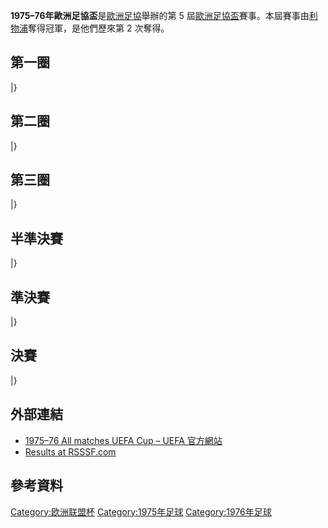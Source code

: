 {{Infobox 國際足球賽事賽季
| tourney_name          = 歐洲足協盃
| year                  = 1975–76
| image                 = 
| size                  = 
| caption               = 
| edition               = 5
| defending_champ_other = {{flagicon|FRG}} [[門興格拉德巴赫足球俱樂部|慕遜加柏]]
| dates                 = 1975年9月14日–1976年5月19日
| num_teams             = 64 隊
| associations          = 31
| champion_other        = {{flagicon|ENG}} [[利物浦足球俱樂部|利物浦]]
| count                 = 1
| second_other          = {{flagicon|BEL}} [[皇家布魯日足球會|布魯日]]
| matches               = 
| goals                 = 
| attendance            = 
| top_scorer            = 
| player                = 
| prevseason            = [[1974–75年歐洲足協盃|1974–75]]
| nextseason            = [[1976–77年歐洲足協盃|1976–77]]
}}

'''1975–76年歐洲足協盃'''是[[歐洲足協|歐洲足協]]舉辦的第 5 屆[[歐洲足協盃|歐洲足協盃]]賽事。本屆賽事由[[利物浦足球俱樂部|利物浦]]奪得冠軍，是他們歷來第 2 次奪得。

== 第一圈 ==
{{TwoLeg start}}
{{TwoLegResult| '''[[杜伊斯堡足球俱樂部|杜伊斯堡]]'''|FRG|10–3|[[意諾西斯帕拉利姆尼足球會|意諾西斯]]|CYP|7–1|3–2}}
{{TwoLegResult|[[格倫杜蘭足球俱樂部|格倫杜蘭]]|NIR|1–14|'''[[阿賈克斯足球俱樂部|阿積士]]''' |NED|1–6|0–8}}
{{TwoLegResult|[[蘇黎世草蜢足球俱樂部|草蜢]]|SUI|4–4{{agr}}|'''[[皇家蘇斯達|皇家蘇斯達]]'''|ESP|3–3|1–1}}
{{TwoLegResult|[[帕奧克足球俱樂部|PAOK沙朗歷基]]|GRE|2–6|'''[[巴塞羅那足球俱樂部|巴塞隆拿]]''' |ESP|1–0|1–6}}
{{TwoLegResult|[[AIK足球會|AIK蘇納]]|SWE|1–2|'''[[莫斯科斯巴達克足球俱樂部|莫斯科斯巴達]]''' |URS|1–1|0–1}}
{{TwoLegResult| '''[[皇家安特衛普足球俱樂部|安特衛普]]'''|BEL|5–1|[[阿士東維拉足球會|阿士東維拉]]|ENG|4–1|1–0}}
{{TwoLegResult|[[波希米揚斯1905足球俱樂部|布咸美恩斯1905]]|TCH|2–3|'''[[布達佩斯捍衛者足球俱樂部|漢維特]]''' |HUN|1–2|1–1}}
{{TwoLegResult| '''[[耶拿卡爾蔡斯足球俱樂部|卡爾斯耶拿]]'''|GDR|4–0|[[馬賽足球俱樂部|馬賽]]|FRA|3–0|1–0}}
{{TwoLegResult|[[卡拉奧華大學足球會|卡拉奧華大學]]|ROM|2–4|'''[[貝爾格萊德紅星足球俱樂部|貝爾格萊德紅星]]''' |YUG|1–3|1–1}}
{{TwoLegResult|[[埃弗頓足球俱樂部|愛華頓]]|ENG|0–1|'''[[AC米蘭|AC米蘭]]''' |ITA|0–0|0–1}}
{{TwoLegResult|[[飛燕諾|飛燕諾]]|NED|1–4|'''[[伊普斯維奇城足球俱樂部|葉士域治]]''' |ENG|1–2|0–2}}
{{TwoLegResult|[[加爾斯體育會|加爾斯]]|SWE|4–5|'''[[弗羅茨瓦夫足球俱樂部|施拉斯克]]''' |POL|2–1|2–4}}
{{TwoLegResult| '''[[柏林赫塔體育俱樂部|哈化柏林]]'''|FRG|6–2|[[HJK赫爾辛基|赫爾辛基]]|FIN|4–1|2–1}}
{{TwoLegResult|[[希伯尼安足球俱樂部|喜伯年]]|SCO|2–3|'''[[利物浦足球俱樂部|利物浦]]''' |ENG|1–0|1–3}}
{{TwoLegResult|[[霍貝克體育會|霍貝克]]|DEN|1–3|'''[[米歷鋼鐵|米歷鋼鐵]]''' |POL|0–1|1–2}}
{{TwoLegResult|'''[[科隆足球俱樂部|科隆]]'''|FRG|5–2|[[1903足球會|B 1903]]|DEN|2–0|3–2{{aet}}}}
{{TwoLegResult|[[奧林匹克里昂|里昂]]|FRA|4–6|'''[[布魯日足球俱樂部|布魯日]]''' |BEL|4–3|0–3}}
{{TwoLegResult|[[莫迪足球會|莫迪]]|NOR|1–6|'''[[奧斯達足球會|奧斯達]]''' |SWE|1–0|0–6}}
{{TwoLegResult|[[塔古穆瑞斯軍人體育會_(1962)|塔古穆瑞斯]]|ROM|3–6|'''[[德累斯頓迪納摩|特雷斯頓戴拿模]]''' |GDR|2–2|1–4}}
{{TwoLegResult|[[奧德薩切爾諾莫列茨足球俱樂部|祖奴摩勒斯]]|URS|1–3|'''[[拉齊奧足球俱樂部|拉素]]''' |ITA|1–0|0–3{{aet}}}}
{{TwoLegResult| '''[[波爾圖足球俱樂部|波圖]]'''|POR|10–0|[[貝根阿弗尼爾足球會|貝根阿弗尼爾]]|LUX|7–0|3–0}}
{{TwoLegResult|[[維也納迅速足球會|維也納迅速]]|AUT|2–3|'''[[加拉塔沙雷體育會足球隊|加拉塔沙雷]]''' |TUR|1–0|1–3}}
{{TwoLegResult| '''[[羅馬體育俱樂部|羅馬]]'''|ITA|2–1|[[杜拿夫魯塞足球會|杜拿夫]]|BUL|2–0|0–1}}
{{TwoLegResult| '''[[莫斯科魚雷足球會|莫斯科魚雷]]'''|URS|5–2|[[那不勒斯足球俱樂部|拿坡里]]|ITA|4–1|1–1}}
{{TwoLegResult|[[林茨足球會|VOEST林茨]]|AUT|2–4|'''[[沃紹什體育俱樂部|華沙斯]]''' |HUN|2–0|0–4}}
{{TwoLegResult|[[伏伊伏丁那足球俱樂部|禾獲甸拿]]|YUG|1–3|'''[[AEK雅典足球會|AEK雅典]]''' |GRE|0–0|1–3}}
{{TwoLegResult|[[伯爾尼年輕人體育俱樂部|年青人]]|SUI|2–4|'''[[漢堡體育俱樂部|漢堡]]''' |FRG|0–0|2–4}}
{{TwoLegResult| '''[[亞隆城足球會|亞隆城]]'''|IRL|4–2|[[華拉倫加足球會|華拉倫加]]|NOR|3–1|1–1}}
{{TwoLegResult| '''[[國際巴迪斯拉華足球會|國際巴迪斯拉華]]'''|TCH|8–2|[[皇家薩拉戈薩|薩拉戈薩]]|ESP|5–0|3–2}}
{{TwoLegResult|[[凱夫拉維克足球俱樂部|基夫拿維克]]|ISL|0–6|'''[[鄧迪聯足球俱樂部|登地聯]]''' |SCO|0–2|0–4}}
{{TwoLegResult| '''[[索菲亞列夫斯基足球俱樂部|索菲亞利夫斯基]]'''|BUL|7–1|[[艾斯基沙希體育會|艾斯基沙希]]|TUR|3–0|4–1}}
{{TwoLegResult|[[斯利馬流浪者足球俱樂部|施利馬流浪]]|MLT|2–5|'''[[葡萄牙士砵亭俱樂部|士砵亭]]''' |POR|1–2|1–3}}
|}

== 第二圈 ==
{{TwoLeg start}}
{{TwoLegResult|[[杜伊斯堡足球俱樂部|杜伊斯堡]]|FRG|4–4{{agr}}|'''[[索菲亞列夫斯基足球俱樂部|索菲亞利夫斯基]]'''|BUL|3–2|1–2}}
{{TwoLegResult|[[亞隆城足球會|亞隆城]]|IRL|0–3|'''[[AC米蘭|AC米蘭]]''' |ITA|0–0|0–3}}
{{TwoLegResult|[[耶拿卡爾蔡斯足球俱樂部|卡爾斯耶拿]]|GDR|1–1{{pso|2–3}}|'''[[米歷鋼鐵|米歷鋼鐵]]'''|POL|1–0|0–1{{aet}}}}
{{TwoLegResult|[[鄧迪聯足球俱樂部|登地聯]]|SCO|2–3|'''[[波爾圖足球俱樂部|波圖]]''' |POR|1–2|1–1}}
{{TwoLegResult|[[加拉塔沙雷體育會足球隊|加拉塔沙雷]]|TUR|2–7|'''[[莫斯科魚雷足球會|莫斯科魚雷]]''' |URS|2–4|0–3}}
{{TwoLegResult|[[柏林赫塔體育俱樂部|哈化柏林]]|Berlin|2–4|'''[[阿賈克斯足球俱樂部|阿積士]]''' |NED|1–0|1–4}}
{{TwoLegResult|[[布達佩斯捍衛者足球俱樂部|漢維特]]|HUN|2–3|'''[[德累斯頓迪納摩|特雷斯頓戴拿模]]''' |GDR|2–2|0–1}}
{{TwoLegResult|'''[[國際巴迪斯拉華足球會|國際巴迪斯拉華]]'''|TCH|3–3{{agr}}|[[AEK雅典足球會|AEK雅典]]|GRE|2–0|1–3}}
{{TwoLegResult|[[伊普斯維奇城足球俱樂部|葉士域治]]|ENG|3–4|'''[[布魯日足球俱樂部|布魯日]]''' |BEL|3–0|0–4}}
{{TwoLegResult| '''[[莫斯科斯巴達克足球俱樂部|莫斯科斯巴達]]'''|URS|3–0|[[科隆足球俱樂部|科隆]]|FRG|2–0|1–0}}
{{TwoLegResult|[[奧斯達足球會|奧斯達]]|SWE|1–2|'''[[羅馬體育俱樂部|羅馬]]''' |ITA|1–0|0–2}}
{{TwoLegResult|[[皇家蘇斯達|皇家蘇斯達]]|ESP|1–9|'''[[利物浦足球俱樂部|利物浦]]''' |ENG|1–3|0–6}}
{{TwoLegResult|[[貝爾格萊德紅星足球俱樂部|貝爾格萊德紅星]]|YUG|1–5|'''[[漢堡體育俱樂部|漢堡]]''' |FRG|1–1|0–4}}
{{TwoLegResult| '''[[弗羅茨瓦夫足球俱樂部|施拉斯克]]'''|POL|3–2|[[皇家安特衛普足球俱樂部|安特衛普]]|BEL|1–1|2–1}}
{{TwoLegResult| '''[[沃紹什體育俱樂部|華沙斯]]'''|HUN|4–3|[[葡萄牙士砵亭俱樂部|士砵亭]]|POR|3–1|1–2}}
{{TwoLegResult|[[拉齊奧足球俱樂部|拉素]]|ITA|0–7|'''[[巴塞羅那足球俱樂部|巴塞隆拿]]''' |ESP|0–3|0–4}}
|}

== 第三圈 ==
{{TwoLeg start}}
{{TwoLegResult|[[阿賈克斯足球俱樂部|阿積士]]|NED|3–3{{pso|3–5}}|'''[[索菲亞列夫斯基足球俱樂部|索菲亞利夫斯基]]'''|BUL|2–1|1–2{{aet}}}}
{{TwoLegResult| '''[[巴塞羅那足球俱樂部|巴塞隆拿]]'''|ESP|4–1|[[沃紹什體育俱樂部|華沙斯]]|HUN|3–1|1–0}}
{{TwoLegResult| '''[[布魯日足球俱樂部|布魯日]]'''|BEL|2–0|[[羅馬體育俱樂部|羅馬]]|ITA|1–0|1–0}}
{{TwoLegResult| '''[[德累斯頓迪納摩|特雷斯頓戴拿模]]'''|GDR|4–3|[[莫斯科魚雷足球會|莫斯科魚雷]]|URS|3–0|1–3}}
{{TwoLegResult| '''[[漢堡體育俱樂部|漢堡]]'''|FRG|3–2|[[波爾圖足球俱樂部|波圖]]|POR|2–0|1–2}}
{{TwoLegResult|[[國際巴迪斯拉華足球會|國際巴迪斯拉華]]|TCH|1–2|'''[[米歷鋼鐵|米歷鋼鐵]]''' |POL|1–0|0–2}}
{{TwoLegResult|[[弗羅茨瓦夫足球俱樂部|施拉斯克]]|POL|1–5|'''[[利物浦足球俱樂部|利物浦]]''' |ENG|1–2|0–3}}
{{TwoLegResult| '''[[AC米蘭|AC米蘭]]'''|ITA|4–2|[[莫斯科斯巴達克足球俱樂部|莫斯科斯巴達]]|URS|4–0|0–2}}
|}

== 半準決賽 ==
{{TwoLeg start}}
{{TwoLegResult| '''[[巴塞羅那足球俱樂部|巴塞隆拿]]'''|ESP|8–5|[[索菲亞列夫斯基足球俱樂部|索菲亞利夫斯基]]|BUL|4–0|4–5}}
{{TwoLegResult| '''[[布魯日足球俱樂部|布魯日]]'''|BEL|3–2|[[AC米蘭|AC米蘭]]|ITA|2–0|1–2}}
{{TwoLegResult|[[德累斯頓迪納摩|特雷斯頓戴拿模]]|GDR|1–2|'''[[利物浦足球俱樂部|利物浦]]''' |ENG|0–0|1–2}}
{{TwoLegResult| '''[[漢堡體育俱樂部|漢堡]]'''|FRG|2–1|[[米歷鋼鐵|米歷鋼鐵]]|POL|1–1|1–0}}
|}

== 準決賽 ==
{{TwoLeg start}}
{{TwoLegResult|[[巴塞羅那足球俱樂部|巴塞隆拿]]|ESP|1–2|'''[[利物浦足球俱樂部|利物浦]]''' |ENG|0–1|1–1}}
{{TwoLegResult|[[漢堡體育俱樂部|漢堡]]|FRG|1–2|'''[[布魯日足球俱樂部|布魯日]]''' |BEL|1–1|0–1}}
|}

== 決賽 ==
{{TwoLeg start}}
{{TwoLegResult|'''[[利物浦足球俱樂部|利物浦]]'''|ENG| 4–3 |[[布魯日足球俱樂部|布魯日]]|BEL|3–2|1–1}}
|}

== 外部連結 ==
*[http://www.uefa.com/uefaeuropaleague/season=1975/matches/all/index.html 1975–76 All matches UEFA Cup – UEFA 官方網站]{{Wayback|url=http://www.uefa.com/uefaeuropaleague/season=1975/matches/all/index.html |date=20131209165546 }}
*[http://www.rsssf.com/ec/ec197576.html#uefa Results at RSSSF.com]{{Wayback|url=http://www.rsssf.com/ec/ec197576.html#uefa |date=20110817205959 }}

== 參考資料 ==
{{reflist|2}}

{{UEFA_Europa_League_seasons}}

[[Category:欧洲联盟杯|Category:欧洲联盟杯]]
[[Category:1975年足球|Category:1975年足球]]
[[Category:1976年足球|Category:1976年足球]]
